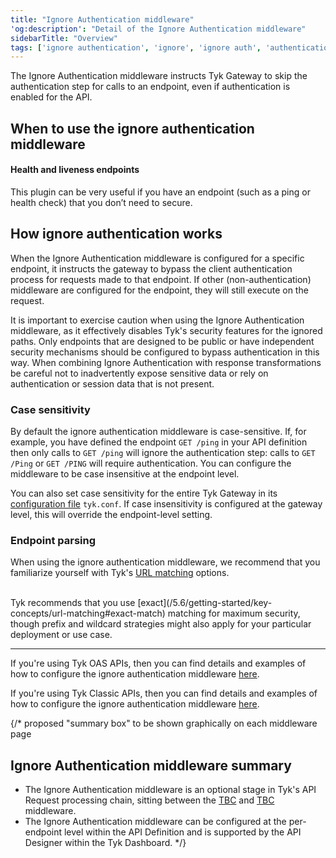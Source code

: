 ```yaml
---
title: "Ignore Authentication middleware"
'og:description': "Detail of the Ignore Authentication middleware"
sidebarTitle: "Overview"
tags: ['ignore authentication', 'ignore', 'ignore auth', 'authentication', 'middleware', 'per-endpoint']
---
```


The Ignore Authentication middleware instructs Tyk Gateway to skip the authentication step for calls to an endpoint, even if authentication is enabled for the API.

## When to use the ignore authentication middleware

#### Health and liveness endpoints

This plugin can be very useful if you have an endpoint (such as a ping or health check) that you don’t need to secure.

## How ignore authentication works

When the Ignore Authentication middleware is configured for a specific endpoint, it instructs the gateway to bypass the client authentication process for requests made to that endpoint. If other (non-authentication) middleware are configured for the endpoint, they will still execute on the request.

It is important to exercise caution when using the Ignore Authentication middleware, as it effectively disables Tyk's security features for the ignored paths. Only endpoints that are designed to be public or have independent security mechanisms should be configured to bypass authentication in this way. When combining Ignore Authentication with response transformations be careful not to inadvertently expose sensitive data or rely on authentication or session data that is not present.

### Case sensitivity

By default the ignore authentication middleware is case-sensitive. If, for example, you have defined the endpoint `GET /ping` in your API definition then only calls to `GET /ping` will ignore the authentication step: calls to `GET /Ping` or `GET /PING` will require authentication. You can configure the middleware to be case insensitive at the endpoint level.

You can also set case sensitivity for the entire Tyk Gateway in its [configuration file](/5.6/tyk-oss-gateway/configuration#ignore_endpoint_case) `tyk.conf`. If case insensitivity is configured at the gateway level, this will override the endpoint-level setting.

### Endpoint parsing

When using the ignore authentication middleware, we recommend that you familiarize yourself with Tyk's [URL matching](/5.6/getting-started/key-concepts/url-matching) options.

<br />

<Note>
Tyk recommends that you use [exact](/5.6/getting-started/key-concepts/url-matching#exact-match) matching for maximum security, though prefix and wildcard strategies might also apply for your particular deployment or use case.
</Note>


<hr />

If you're using Tyk OAS APIs, then you can find details and examples of how to configure the ignore authentication middleware [here](/5.6/product-stack/tyk-gateway/middleware/ignore-tyk-oas).

If you're using Tyk Classic APIs, then you can find details and examples of how to configure the ignore authentication middleware [here](/5.6/product-stack/tyk-gateway/middleware/ignore-tyk-classic).

{/* proposed "summary box" to be shown graphically on each middleware page
 ## Ignore Authentication middleware summary
  - The Ignore Authentication middleware is an optional stage in Tyk's API Request processing chain, sitting between the [TBC]() and [TBC]() middleware.
  - The Ignore Authentication middleware can be configured at the per-endpoint level within the API Definition and is supported by the API Designer within the Tyk Dashboard. */}
